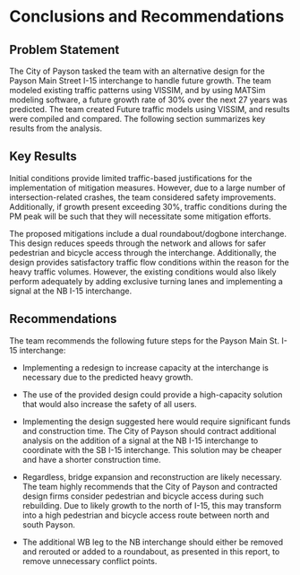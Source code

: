 # Conclusions and Recommendations

## Problem Statement

The City of Payson tasked the team with an alternative design for the Payson Main Street I-15 interchange to handle future growth.
The team modeled existing traffic patterns using VISSIM, and by using MATSim modeling software, a future growth rate of 30% over the next 27 years was predicted.
The team created Future traffic models using VISSIM, and results were compiled and compared.
The following section summarizes key results from the analysis.

## Key Results

Initial conditions provide limited traffic-based justifications for the implementation of mitigation measures.
However, due to a large number of intersection-related crashes, the team considered safety improvements.
Additionally, if growth present exceeding 30%, traffic conditions during the PM peak will be such that they will necessitate some mitigation efforts.

The proposed mitigations include a dual roundabout/dogbone interchange.
This design reduces speeds through the network and allows for safer pedestrian and bicycle access through the interchange.
Additionally, the design provides satisfactory traffic flow conditions within the reason for the heavy traffic volumes.
However, the existing conditions would also likely perform adequately by adding exclusive turning lanes and implementing a signal at the NB I-15 interchange.

## Recommendations

The team recommends the following future steps for the Payson Main St. I-15 interchange:

-   Implementing a redesign to increase capacity at the interchange is necessary due to the predicted heavy growth.

-   The use of the provided design could provide a high-capacity solution that would also increase the safety of all users.

-   Implementing the design suggested here would require significant funds and construction time.
    The City of Payson should contract additional analysis on the addition of a signal at the NB I-15 interchange to coordinate with the SB I-15 interchange.
    This solution may be cheaper and have a shorter construction time.

-   Regardless, bridge expansion and reconstruction are likely necessary.
    The team highly recommends that the City of Payson and contracted design firms consider pedestrian and bicycle access during such rebuilding.
    Due to likely growth to the north of I-15, this may transform into a high pedestrian and bicycle access route between north and south Payson.

-   The additional WB leg to the NB interchange should either be removed and rerouted or added to a roundabout, as presented in this report, to remove unnecessary conflict points.
